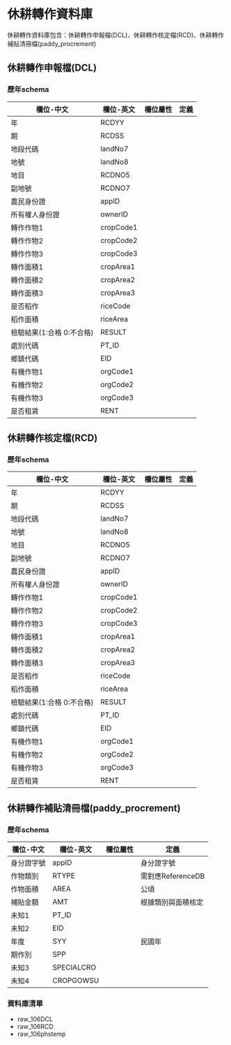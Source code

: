# 休耕轉作資料庫

休耕轉作資料庫包含：休耕轉作申報檔(DCL)、休耕轉作核定檔(RCD)、休耕轉作補貼清冊檔(paddy_procrement)

## 休耕轉作申報檔(DCL)

### 歷年schema {-}

欄位-中文                 | 欄位-英文  | 欄位屬性        | 定義
--------------------------|------------|----------------|-----------
年                        | RCDYY      | | 
期                        | RCDSS      | | 
地段代碼                  | landNo7    | | 
地號                      | landNo8    | | 
地目                      | RCDNO5     | | 
副地號                    | RCDNO7     | | 
農民身份證                | appID      | | 
所有權人身份證            | ownerID    | | 
轉作作物1                 | cropCode1  | | 
轉作作物2                 | cropCode2  | | 
轉作作物3                 | cropCode3  | | 
轉作面積1                 | cropArea1  | | 
轉作面積2                 | cropArea2  | | 
轉作面積3                 | cropArea3  | | 
是否稻作                  | riceCode   | | 
稻作面積                  | riceArea   | | 
檢驗結果(1:合格 0:不合格) | RESULT     | | 
處別代碼                  | PT_ID      | | 
鄉鎮代碼                  | EID        | | 
有機作物1                 | orgCode1   | | 
有機作物2                 | orgCode2   | | 
有機作物3                 | orgCode3   | | 
是否租賃                  | RENT       | | 

## 休耕轉作核定檔(RCD)

### 歷年schema {-}

欄位-中文                 | 欄位-英文  | 欄位屬性        | 定義
--------------------------|------------|----------------|-----------
年                        | RCDYY      | | 
期                        | RCDSS      | | 
地段代碼                  | landNo7    | | 
地號                      | landNo8    | | 
地目                      | RCDNO5     | | 
副地號                    | RCDNO7     | | 
農民身份證                | appID      | | 
所有權人身份證            | ownerID    | | 
轉作作物1                 | cropCode1  | | 
轉作作物2                 | cropCode2  | | 
轉作作物3                 | cropCode3  | | 
轉作面積1                 | cropArea1  | | 
轉作面積2                 | cropArea2  | | 
轉作面積3                 | cropArea3  | | 
是否稻作                  | riceCode   | | 
稻作面積                  | riceArea   | | 
檢驗結果(1:合格 0:不合格) | RESULT     | | 
處別代碼                  | PT_ID      | | 
鄉鎮代碼                  | EID        | | 
有機作物1                 | orgCode1   | | 
有機作物2                 | orgCode2   | | 
有機作物3                 | orgCode3   | | 
是否租賃                  | RENT       | | 

## 休耕轉作補貼清冊檔(paddy_procrement)

### 歷年schema {-}

欄位-中文  | 欄位-英文  | 欄位屬性       | 定義
-----------|------------|----------------|-----------
身分證字號 | appID      |  | 身分證字號 
作物類別   | RTYPE      |  | 需對應ReferenceDB
作物面積   | AREA       |  | 公頃
補貼金額   | AMT        |  | 根據類別與面積核定
未知1      | PT_ID      |  |
未知2      | EID        |  |
年度       | SYY        |  | 民國年
期作別     | SPP        |  | 
未知3      | SPECIALCRO |  |
未知4      | CROPGOWSU  |  |

### 資料庫清單 {-}

- raw_106DCL
- raw_106RCD
- raw_106phstemp
